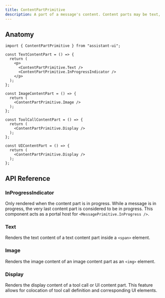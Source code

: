 ```yaml
---
title: ContentPartPrimitive
description: A part of a message's content. Content parts may be text, image, tool call or UI elements.
---
```


## Anatomy

```tsx
import { ContentPartPrimitive } from "assistant-ui";

const TextContentPart = () => {
  return (
    <p>
      <ContentPartPrimitive.Text />
      <ContentPartPrimitive.InProgressIndicator />
    </p>
  );
};

const ImageContentPart = () => {
  return (
    <ContentPartPrimitive.Image />
  );
};

const ToolCallContentPart = () => {
  return (
    <ContentPartPrimitive.Display />
  );
};

const UIContentPart = () => {
  return (
    <ContentPartPrimitive.Display />
  );
};
```

## API Reference

### InProgressIndicator

Only rendered when the content part is in progress. While a message is in progress, the very last content part is considered to be in progress. This component acts as a portal host for `<MessagePrimitive.InProgress />`.  

### Text

Renders the text content of a text content part inside a `<span>` element.

### Image

Renders the image content of an image content part as an `<img>` element.

### Display

Renders the display content of a tool call or UI content part. This feature allows for colocation of tool call definition and corresponding UI elements.
